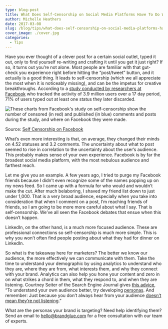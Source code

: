 ```yaml
---
type: blog-post
title: What Does Self-Censorship on Social Media Platforms Have To Do With Social Media Marketing?
author: Michelle Heathers
date: 2017-03-08
slug: /blog/tips/what-does-self-censorship-on-social-media-platforms-have-to-do-with-social-media-marketing
cover_image: ./cover.jpg
categories:
  - Tips
---
```


Have you ever thought of a clever post for a certain social outlet, typed it
out, only to find yourself re-writing and crafting it until you get it just
right? If so, it turns out you’re not alone. Most people are familiar with
that gut-check you experience right before hitting the “post/tweet” button,
and it actually is a good thing. It leads to self-censorship (which we all
appreciate the most when it is noticeably missing), and can be the impetus for
creative breakthroughs. According to a [study conducted by researchers at Facebook][1]
who tracked the activity of 3.9 million users over a 17 day period, 71% of users
typed out at least one status they later discarded.

![These charts from Facebook's study on self-censorship show the number of censored (in red) and published (in blue) comments and posts during the study, and where on Facebook they were made.](./1.jpg)

Source: [Self Censorship on Facebook][2]

What’s even more interesting is that, on average, they changed their minds on
4.52 statuses and 3.2 comments. The uncertainty about what to post seemed to
rise in correlation to the uncertainty about the user’s audience. This
probably makes sense of your own experience. Facebook is by far the broadest
social media platform, with the most nebulous audience and farthest reach.

Let me give you an example. A few years ago, I tried to purge my Facebook
friends because I didn’t even recognize some of the names popping up on my
news feed. So I came up with a formula for who would and wouldn’t make the
cut. After much belaboring, I shaved my friend list down to just under 1,000.
That is a very broad audience, especially when you take into consideration
that when I comment on a post, I’m reaching friends of friends, so I am going
to be more more careful about what I say. That is self-censorship. We’ve all
seen the Facebook debates that ensue when this doesn’t happen.

LinkedIn, on the other hand, is a much more focused audience. These are
professional connections so self-censorship is much more simple. This is why
you won’t often find people posting about what they had for dinner on
LinkedIn.

So what is the takeaway here for marketers? The better we know our audience,
the more effectively we can communicate with them. Take the time to understand
your demographic by using analytics to understand who they are, where they are
from, what interests them, and why they connect with your brand. Analytics can
also help you hone your content and zero in on what strikes a chord in them,
what they respond to, and when they are listening. Courtney Seiter of the
Search Engine Journal gives [this advice][3], “To understand your own audience better, try developing [personas][4]. And remember: Just because you don’t always hear from your audience [doesn’t mean they’re not listening][5].”

What are the personas your brand is targeting? Need help identifying them?
Send an email to hello@brandglue.com for a free consultation with our team of experts.

[1]: http://sauvik.me/system/papers/pdfs/000/000/004/original/self-censorship_on_facebook_cameraready.pdf
[2]: http://sauvik.me/system/papers/pdfs/000/000/004/original/self-censorship_on_facebook_cameraready.pdf
[3]: http://www.searchenginejournal.com/7-social-media-psychology-studies-will-make-marketing-smarter/117647/
[4]: http://blog.bufferapp.com/marketing-personas-beginners-guide
[5]: http://blog.bufferapp.com/invisible-audience-social-media
